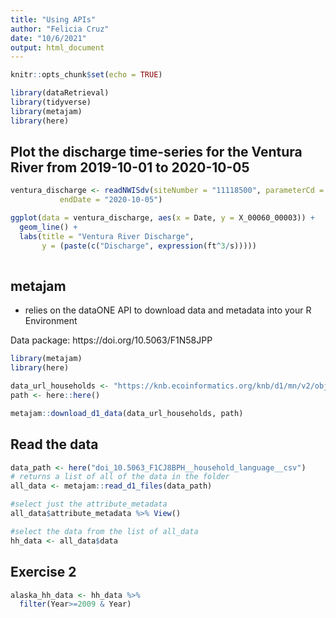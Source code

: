 ```yaml
---
title: "Using APIs"
author: "Felicia Cruz"
date: "10/6/2021"
output: html_document
---
```


```r
knitr::opts_chunk$set(echo = TRUE)
```

```r
library(dataRetrieval)
library(tidyverse)
library(metajam)
library(here)
```


## Plot the discharge time-series for the Ventura River from 2019-10-01 to 2020-10-05
```r
ventura_discharge <- readNWISdv(siteNumber = "11118500", parameterCd = "00060", startDate = "",
           endDate = "2020-10-05")

ggplot(data = ventura_discharge, aes(x = Date, y = X_00060_00003)) +
  geom_line() +
  labs(title = "Ventura River Discharge",
       y = (paste(c("Discharge", expression(ft^3/s))))) 
  
```


## metajam 
 - relies on the dataONE API to download data and metadata into your R Environment
 
 Data package: https://doi.org/10.5063/F1N58JPP

```r
library(metajam)
library(here)

```

```r
data_url_households <- "https://knb.ecoinformatics.org/knb/d1/mn/v2/object/urn%3Auuid%3A7fc6f6db-c5ea-426a-a743-1f2edafb43b8"
path <- here::here()

metajam::download_d1_data(data_url_households, path)

```

## Read the data

```r

data_path <- here("doi_10.5063_F1CJ8BPH__household_language__csv")
# returns a list of all of the data in the folder 
all_data <- metajam::read_d1_files(data_path)

#select just the attribute_metadata 
all_data$attribute_metadata %>% View()

#select the data from the list of all_data
hh_data <- all_data$data 
```

## Exercise 2 
```r
alaska_hh_data <- hh_data %>% 
  filter(Year>=2009 & Year)


```

